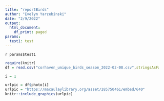 ```yaml
---
title: "reportBirds"
author: "Evelyn Yarzebinski"
date: "2/9/2022"
output:
  html_document:
    df_print: paged
params:
  test1: test
---
```


`r params$test1`

```r
require(knitr)
df = read.csv("corhaven_unique_birds_season_2022-02-08.csv",stringsAsFactors = F)
```

```r
i = 1

urlpic = df$photo[i]
urlpic = "https://macaulaylibrary.org/asset/285750461/embed/640"
knitr::include_graphics(urlpic)

```


